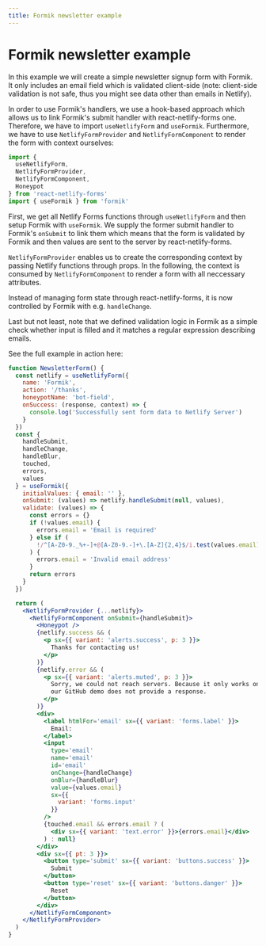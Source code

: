```yaml
---
title: Formik newsletter example
---
```


# Formik newsletter example

In this example we will create a simple newsletter signup form with Formik. It only includes an email field which is validated client-side (note: client-side validation is not safe, thus you might see data other than emails in Netlify).

In order to use Formik's handlers, we use a hook-based approach which allows us to link Formik's submit handler with react-netlify-forms one. Therefore, we have to import `useNetlifyForm` and `useFormik`. Furthermore, we have to use `NetlifyFormProvider` and `NetlifyFormComponent` to render the form with context ourselves:

```js
import {
  useNetlifyForm,
  NetlifyFormProvider,
  NetlifyFormComponent,
  Honeypot
} from 'react-netlify-forms'
import { useFormik } from 'formik'
```

First, we get all Netlify Forms functions through `useNetlifyForm` and then setup Formik with `useFormik`. We supply the former submit handler to Formik's `onSubmit` to link them which means that the form is validated by Formik and then values are sent to the server by react-netlify-forms.

`NetlifyFormProvider` enables us to create the corresponding context by passing Netlify functions through props. In the following, the context is consumed by `NetlifyFormComponent` to render a form with all neccessary attributes.

Instead of managing form state through react-netlify-forms, it is now controlled by Formik with e.g. `handleChange`.

Last but not least, note that we defined validation logic in Formik as a simple check whether input is filled and it matches a regular expression describing emails.

See the full example in action here:

```jsx live
function NewsletterForm() {
  const netlify = useNetlifyForm({
    name: 'Formik',
    action: '/thanks',
    honeypotName: 'bot-field',
    onSuccess: (response, context) => {
      console.log('Successfully sent form data to Netlify Server')
    }
  })
  const {
    handleSubmit,
    handleChange,
    handleBlur,
    touched,
    errors,
    values
  } = useFormik({
    initialValues: { email: '' },
    onSubmit: (values) => netlify.handleSubmit(null, values),
    validate: (values) => {
      const errors = {}
      if (!values.email) {
        errors.email = 'Email is required'
      } else if (
        !/^[A-Z0-9._%+-]+@[A-Z0-9.-]+\.[A-Z]{2,4}$/i.test(values.email)
      ) {
        errors.email = 'Invalid email address'
      }
      return errors
    }
  })

  return (
    <NetlifyFormProvider {...netlify}>
      <NetlifyFormComponent onSubmit={handleSubmit}>
        <Honeypot />
        {netlify.success && (
          <p sx={{ variant: 'alerts.success', p: 3 }}>
            Thanks for contacting us!
          </p>
        )}
        {netlify.error && (
          <p sx={{ variant: 'alerts.muted', p: 3 }}>
            Sorry, we could not reach servers. Because it only works on Netlify,
            our GitHub demo does not provide a response.
          </p>
        )}
        <div>
          <label htmlFor='email' sx={{ variant: 'forms.label' }}>
            Email:
          </label>
          <input
            type='email'
            name='email'
            id='email'
            onChange={handleChange}
            onBlur={handleBlur}
            value={values.email}
            sx={{
              variant: 'forms.input'
            }}
          />
          {touched.email && errors.email ? (
            <div sx={{ variant: 'text.error' }}>{errors.email}</div>
          ) : null}
        </div>
        <div sx={{ pt: 3 }}>
          <button type='submit' sx={{ variant: 'buttons.success' }}>
            Submit
          </button>
          <button type='reset' sx={{ variant: 'buttons.danger' }}>
            Reset
          </button>
        </div>
      </NetlifyFormComponent>
    </NetlifyFormProvider>
  )
}
```
